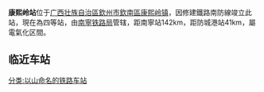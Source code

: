 {{Infobox China railway station
|车站名称 = 康熙岭站
|电报码 = KXZ
|拼音码 = KXL
|车站地址 = {{PRC}}[[廣西壮族自治區|廣西壮族自治區]][[欽州市|欽州市]][[欽南區|欽南區]][[康熙岭镇|康熙岭镇]]
|归属 = [[南寧铁路局|南寧铁路局]] 
|车站等级 = 四等站
|使用状态 = 使用中
}}

'''康熙岭站'''位于[[广西壮族自治區|广西壮族自治區]][[欽州市|欽州市]][[欽南區|欽南區]][[康熙岭镇|康熙岭镇]]，因修建鐵路南防線竣立此站，現在為四等站，由[[南寧铁路局|南寧铁路局]]管辖，距南寧站142km，距防城港站41km，屬電氣化区間。

== 临近车站 ==
{{start rail box}}
{{s-inop|[[欽州站|欽州站]]|}}
{{s-line|[[南防铁路|南防铁路]]|}}
{{s-inop|[[茅岭站|茅岭站]]|}}
{{end box}}

{{南防铁路}}
[[分类:以山命名的铁路车站|分类:以山命名的铁路车站]]